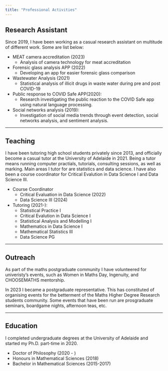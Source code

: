 ```yaml
---
title: "Professional Activities"
---
```



## Research Assistant

Since 2019, I have been working as a casual research assistant on multitude of different work. Some are list below:

 - MEAT camera accreditation (2023)
    - Analysis of camera technology for meat accreditation
 - Forensic glass analysis APP (2022)
    - Developing an app for easier forensic glass comparison
 - Wastewater Analysis (2021)
    - Statistical analysis of illicit drugs in waste water during pre and post COVID-19
 - Public response to COVID Safe APP(2020):
    - Research investigating the public reaction to the COVID Safe app using natural language processing.
- Social networks analysis (2019):
     - Investigation of social media trends through event detection, social networks analysis, and sentiment analysis. 


---------------------------------

## Teaching

I have been tutoring high school students privately since 2013, and officially become a casual tutor at the University of Adelaide in 2021. Being a tutor means running computer practials, tutorials, consulting sessions, as well as marking. Main areas I tutor for are statistics and data science. I have also been a course coordinator for Critical Evalution in Data Science I and Data Science III.

 - Course Coordinator
   - Critical Evaluation in Data Science (2022)
   - Data Science III (2024)
 - Tutoring (2021-):
    - Statistical Practice I
    - Critical Evalution in Data Science I
    - Statistical Analysis and Modelling I
    - Mathematics in Data Science I
    - Mathematical Statistics III
    - Data Science PG



------------------------------------------

## Outreach

As part of the maths postgraduate community I have volunteered for univeristy's events, such as Women in Maths Day, Ingenuity, and CHOOSEMATHS mentorship.  

In 2023 I became a postgraduate representative. This has constituted of organising events for the betterment of the Maths Higher Degree Research students community. Some events that have been run are prosgraduate seminars, boardgame nights, afternoon teas, etc. 

--------------------------------------------

## Education
 
I completed undergraduate degrees at the University of Adelaide and started my Ph.D. part-time in 2020. 

 - Doctor of Philosophy (2020 - ) 
 - Honours in Mathematical Sciences (2018)
 - Bachelor in Mathematical Sciences (2015-2017)